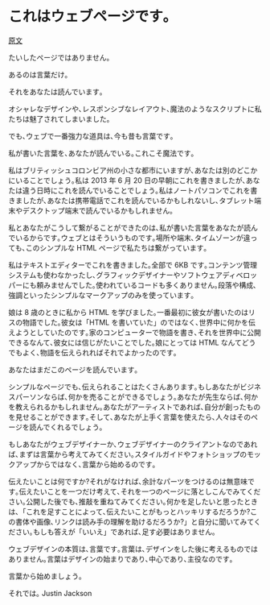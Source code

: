 # これはウェブページです｡

[原文](https://justinjackson.ca/words.html)

たいしたページではありません｡

あるのは言葉だけ｡

それをあなたは読んでいます｡

オシャレなデザインや､レスポンシブなレイアウト､魔法のようなスクリプトに私たちは魅了されてしまいました｡

でも､ウェブで一番強力な道具は､今も昔も言葉です｡

私が書いた言葉を､あなたが読んでいる｡これこそ魔法です｡

私はブリティッシュコロンビア州の小さな都市にいますが､あなたは別のどこかにいることでしょう｡私は 2013 年 6 月 20 日の早朝にこれを書きましたが､あなたは違う日時にこれを読んでいることでしょう｡私はノートパソコンでこれを書きましたが､あなたは携帯電話でこれを読んでいるかもしれないし､タブレット端末やデスクトップ端末で読んでいるかもしれません｡

私とあなたがこうして繋がることができたのは､私が書いた言葉をあなたが読んでいるからです｡ウェブとはそういうものです｡場所や端末､タイムゾーンが違っても､このシンプルな HTML ページで私たちは繋がっています｡

私はテキストエディターでこれを書きました｡全部で 6KB です｡コンテンツ管理システムも使わなかったし､グラフィックデザイナーやソフトウェアディベロッパーにも頼みませんでした｡使われているコードも多くありません｡段落や構成､強調といったシンプルなマークアップのみを使っています｡

娘は 8 歳のときに私から HTML を学びました｡一番最初に彼女が書いたのはリスの物語でした｡彼女は「HTML を書いていた」のではなく､世界中に何かを伝えようとしていたのです｡家のコンピューターで物語を書き､それを世界中に公開できるなんて､彼女には信じがたいことでした｡娘にとっては HTML なんてどうでもよく､物語を伝えられればそれでよかったのです｡

あなたはまだこのページを読んでいます｡

シンプルなページでも､伝えられることはたくさんあります｡もしあなたがビジネスパーソンならば､何かを売ることができるでしょう｡あなたが先生ならば､何かを教えられるかもしれません｡あなたがアーティストであれば､自分が創ったものを見せることができます｡そして､あなたが上手く言葉を使えたら､人々はそのページを読んでくれるでしょう｡

もしあなたがウェブデザイナーか､ウェブデザイナーのクライアントなのであれば､まずは言葉から考えてみてください｡スタイルガイドやフォトショップのモックアップからではなく､言葉から始めるのです｡

伝えたいことは何ですか?それがなければ､余計なパーツをつけるのは無意味です｡伝えたいことを一つだけ考えて､それを一つのページに落としこんでみてください｡公開した後でも､推敲を重ねてみてください｡何かを足したいと思ったときは､「これを足すことによって､伝えたいことがもっとハッキリするだろうか?この書体や画像､リンクは読み手の理解を助けるだろうか?」と自分に聞いてみてください｡もしも答えが「いいえ」であれば､足す必要はありません｡

ウェブデザインの本質は､言葉です｡言葉は､デザインをした後に考えるものではありません｡言葉はデザインの始まりであり､中心であり､主役なのです｡

言葉から始めましょう｡

それでは｡
Justin Jackson
